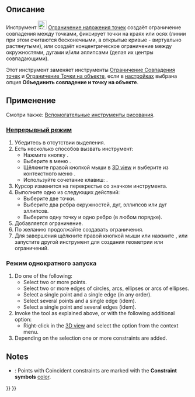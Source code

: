 <languages/>

{{Docnav/ru
|[[Sketcher_ConstrainLock/ru|Ограничение положения]]
|[[Sketcher_ConstrainCoincident/ru|Ограничение Совпадения точек]]
|[[Sketcher_Workbench/ru|Скетчер]]
|IconL=Sketcher_ConstrainLock.svg
|IconR=Sketcher_ConstrainCoincident.svg
|IconC=Workbench_Sketcher.svg
}}

{{GuiCommand/ru
|Name=Sketcher ConstrainCoincidentUnified
|Name/ru=Скетчер Ограничение наложения точек
|MenuLocation=Эскиз → Ограничения эскиза → Ограничение наложения точек
|Workbenches=[[Sketcher_Workbench/ru|Скетчер]]
|Shortcut={{KEY|C}}
|Version=1.0
|SeeAlso=[[Sketcher_ConstrainCoincident/ru|Скетчер Ограничение Совпадения точек]], [[Sketcher_ConstrainPointOnObject/ru|Скетчер Ограничение Точки на объекте]]
}}

<span id="Description"></span>
== Описание ==

Инструмент [[Image:Sketcher_ConstrainCoincidentUnified.svg|24px]] [[Sketcher_ConstrainCoincidentUnified/ru|Ограничение наложения точек]] создаёт ограничение совпадения между точками, фиксирует точки на краях или осях (линии при этом считаются бесконечными, а открытые кривые - виртуально растянутыми), или создаёт концентрическое ограничение между окружностями, дугами и/или эллипсами (делая их центры совпадающими).

Этот инструмент заменяет инструменты [[Sketcher_ConstrainCoincident/ru|Ограничение Совпадения точек]] и [[Sketcher_ConstrainPointOnObject/ru|Ограничение Точки на объекте]], если в [[Sketcher_Preferences/ru#General|настройках]] выбрана опция '''Объединить совпадение и точку на объекте'''.

<span id="Usage"></span>
== Применение ==

Смотри также: [[Sketcher_Workbench/ru#Drawing_aids|Вспомогательные инструменты рисования]].

<span id="Continue_mode"></span>
=== [[Sketcher_Workbench/ru#Continue_modes|Непрерывный режим]] ===

# Убедитесь в отсутствии выделения.
# Есть несколько способов вызвать инструмент:
#* Нажмите кнопку {{Button|[[Image:Sketcher_ConstrainCoincidentUnified.svg|16px]] [[Sketcher_ConstrainCoincidentUnified/ru|Ограничение наложения точек]]}}.
#* Выберите в меню {{MenuCommand|Эскиз → Ограничения эскиза → [[Image:Sketcher_ConstrainCoincidentUnified.svg|16px]] Ограничение наложения точек}}.
#* Щёлкните правой кнопкой мыши в [[3D_view/ru|3D view]] и выберите из контекстного меню {{MenuCommand|Ограничение → [[Image:Sketcher_ConstrainCoincidentUnified.svg|16px]] Ограничение наложения точек}}.
#* Используйте сочетание клавиш: {{KEY|C}}.
# Курсор изменится на перекрестье со значком инструмента.
# Выполните одно из следующих действий:
#* Выберите две точки.
#* Выберите два ребра окружностей, дуг, эллипсов или дуг эллипсов.
#* Выберите одну точку и одно ребро (в любом порядке).
# Добавляется ограничение.
# По желанию продолжайте создавать ограничения.
# Для завершения щёлкните правой кнопкой мыши или нажмите {{KEY|Esc}}, или запустите другой инструмент для создания геометрии или ограничений.

<span id="Run-once_mode"></span>
=== Режим однократного запуска ===

<div lang="en" dir="ltr" class="mw-content-ltr">
# Do one of the following:
#* Select two or more points.
#* Select two or more edges of circles, arcs, ellipses or arcs of ellipses.
#* Select a single point and a single edge (in any order).
#* Select several points and a single edge (idem).
#* Select a single point and several edges (idem).
# Invoke the tool as explained above, or with the following additional option:
#* Right-click in the [[3D_view|3D view]] and select the {{MenuCommand|[[Image:Sketcher_ConstrainCoincidentUnified.svg|16px]] Constrain coincident}} option from the context menu.
# Depending on the selection one or more constraints are added.
</div>

<div lang="en" dir="ltr" class="mw-content-ltr">
==Notes==
</div>

<div lang="en" dir="ltr" class="mw-content-ltr">
* {{Version|1.0}}: Points with Coincident constraints are marked with the '''Constraint symbols''' [[Sketcher_Preferences#Display|color]].
</div>


<div lang="en" dir="ltr" class="mw-content-ltr">
{{Docnav
|[[Sketcher_ConstrainLock|Lock]]
|[[Sketcher_ConstrainCoincident|Coincident]]
|[[Sketcher_Workbench|Sketcher]]
|IconL=Sketcher_ConstrainLock.svg
|IconR=Sketcher_ConstrainCoincident.svg
|IconC=Workbench_Sketcher.svg
}}
</div>

{{Sketcher_Tools_navi{{#translation:}}}}
{{Userdocnavi{{#translation:}}}}